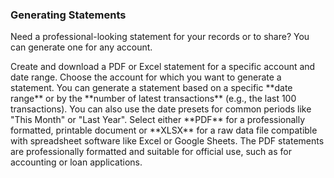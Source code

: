 <a id="accounts-statement"></a>
### <Icon name="fileText" /> Generating Statements

Need a professional-looking statement for your records or to share? You can generate one for any account.

<FeatureLink href="/accounts/statement" title="Generate a Statement" icon="fileText">
  Create and download a PDF or Excel statement for a specific account and date range.
</FeatureLink>

<Step number={1} title="Select an Account">
  Choose the account for which you want to generate a statement.
</Step>

<Step number={2} title="Define the Scope">
  You can generate a statement based on a specific **date range** or by the **number of latest transactions** (e.g., the last 100 transactions). You can also use the date presets for common periods like "This Month" or "Last Year".
</Step>

<Step number={3} title="Choose the Format">
  Select either **PDF** for a professionally formatted, printable document or **XLSX** for a raw data file compatible with spreadsheet software like Excel or Google Sheets.
</Step>

<Alert variant="success" title="Professional PDFs">
  The PDF statements are professionally formatted and suitable for official use, such as for accounting or loan applications.
</Alert>